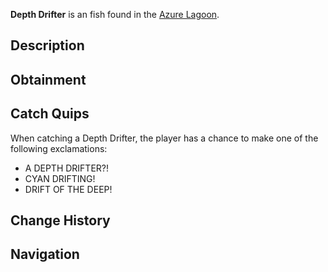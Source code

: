{{FishInfobox
|image          = Depth Drifter.png
|rarity         = Exotic
|sea            = Second Sea
|location       = [[Azure Lagoon]]
|sublocation    = 
|sources        = Fishing Rod
|radar_location = 
|prog_speed     = -92
|xp             = 5000
|weather        = Windy
|time           = 
|season         = Summer
|bait           = Golden Worm
|base_weight    = 1800
|base_value     = 7500
|weight_range   = 1080
|base_chance    = 1
|base_resil     = 1
}}
'''Depth Drifter''' is an {{Rarity|Exotic}} fish found in the [[Azure Lagoon]].

== Description ==
{{Description|A cyan blue fish with large light blue fins, drifting through the lagoon’s abyss.|Bestiary Entry}}

== Obtainment ==
{{Description|It floats where the winds stir the depths.|Bestiary Hint}}
{{Fish Availability|
Azure Lagoon
|top_rods      = 
Great Rod of Oscar\27989.02\198460.16;
Astralhook Rod\25216.61\196246.19;
Fang of the Eclipse\23169.96\228603.87;
Azure Of Lagoon\15924.97\148997.89;
Free Spirit Rod\14313.98\121046.81;
Rod Of The Exalted One\4581.39\40544.02;
Blazebringer Rod\9241.94\81137.53;
Leviathan's Fang Rod\6808.12\61294.61;
Challenger's Rod\11790.68\110593.89;
Seraphic Rod\10266.13\99418.34;
Ethereal Prism Rod\8429.32\79453.89;
Verdant Shear Rod\8061.92\72535.66;
No-Life Rod\6784.01\63978.87;
Rod Of The Forgotten Fang\6456.52\58384.8;
Depthseeker Rod\4996.85\49026.86;
Trident Rod\4842.46\43569.13;
Rod Of The Depths\3540.86\32515.73;
Avalanche Rod\3322.74\32678.02;
Volcanic Rod\2834.14\27176;
Steady Rod\2831.02\29071.17;
Zeus Rod\2133.62\20458.93
|recommended   = Astralhook Rod
}}

== Catch Quips ==
When catching a Depth Drifter, the player has a chance to make one of the following exclamations:
* A DEPTH DRIFTER?!
* CYAN DRIFTING!
* DRIFT OF THE DEEP!

== Change History ==
{{Change History|{{subst:Current Version}}}}

== Navigation ==
{{Fish Navbox|Azure Lagoon}}